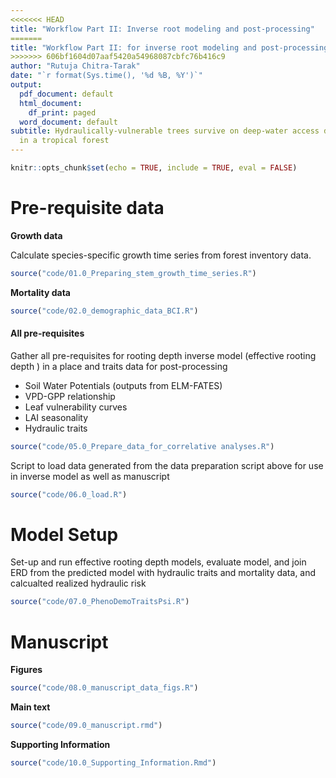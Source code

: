 ```yaml
---
<<<<<<< HEAD
title: "Workflow Part II: Inverse root modeling and post-processing"
=======
title: "Workflow Part II: for inverse root modeling and post-processing"
>>>>>>> 606bf1604d07aaf5420a54968087cbfc76b416c9
author: "Rutuja Chitra-Tarak"
date: "`r format(Sys.time(), '%d %B, %Y')`"
output:
  pdf_document: default
  html_document:
    df_print: paged
  word_document: default
subtitle: Hydraulically-vulnerable trees survive on deep-water access during droughts
  in a tropical forest
---
```


```r
knitr::opts_chunk$set(echo = TRUE, include = TRUE, eval = FALSE)
```

# Pre-requisite data

**Growth data**

Calculate species-specific growth time series from forest inventory data. 

```r
source("code/01.0_Preparing_stem_growth_time_series.R")
```

**Mortality data**

```r
source("code/02.0_demographic_data_BCI.R")
```

#### All pre-requisites

Gather all pre-requisites for rooting depth inverse model (effective rooting depth ) in a place and traits data for post-processing

- Soil Water Potentials (outputs from ELM-FATES)
- VPD-GPP relationship
- Leaf vulnerability curves
- LAI seasonality
- Hydraulic traits

```r
source("code/05.0_Prepare_data_for_correlative analyses.R")
```

Script to load data generated from the data preparation script above for use in inverse model as well as manuscript

```r
source("code/06.0_load.R")
```

# Model Setup

Set-up and run effective rooting depth models, evaluate model, and join ERD from the predicted model with hydraulic traits and mortality data, and calcualted realized hydraulic risk

```r
source("code/07.0_PhenoDemoTraitsPsi.R")
```

# Manuscript

**Figures**

```r
source("code/08.0_manuscript_data_figs.R")
```

**Main text**

```r
source("code/09.0_manuscript.rmd")
```

**Supporting Information**

```r
source("code/10.0_Supporting_Information.Rmd")
```

